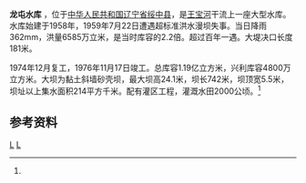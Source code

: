 {{Infobox Reservoir 
|name =龙屯水库
|nickname =
|image = 
|image_caption = 
|map = 
|map_caption = 
|pushpin_map = China Liaoning
|pushpin_map_caption = 龙屯水库在辽宁的位置
|code =BBB33100142
|class = 大型水库
|location_of_reservoir = [[辽宁省|辽宁省]][[绥中县|绥中县]]
|location_of_dam =
|inflow =王宝河、黄家河
|outflow =[[王宝河|王宝河]]
|catchment_area =214
|reservoir_area =
|mean_depth = 
|maximum_depth = 
|flood_level = 
|normal_water_level =
|dead_water_level = 
|water_quality = 
|island = 
|maximum_storage_capacity =1.19亿
|normal_storage_capacity =4800万
|type_of_dam =黏土斜墙砂壳坝
|elevation_of_dam =
|height_of_dam =24.1
|length_of_dam =742
|width_of_dam =5.5
|installed_capacity =
|irrigated_area =2000公顷
|start = 1974年12月
|complete = 1976年11月17日
|cost = 
|emigrate =
|latd = 40
|latm = 21
|lats = 55.4
|latNS =N 
|longd = 120
|longm = 05
|longs =23.3
|longEW = E
|website = 
|footnotes = <ref name="中国河湖大典">{{cite book zh |author=《[[中国河湖大典|中国河湖大典]]》编纂委员会 |title=《中国河湖大典·黑龙江、辽河卷》 |format=M |edition=1 |location=北京 |publisher=中国水利水电出版社 |date=2014年4月 |pages=369页 |id= ISBN 978-7-5170-1950-3}}</ref>
}}
'''龙屯水库''' ，位于[[中华人民共和国|中华人民共和国]][[辽宁省|辽宁省]][[绥中县|绥中县]]，是[[王宝河|王宝河]]干流上一座大型水库。水库始建于1958年，1959年7月22日遭遇超标准洪水漫坝失事。当日降雨362mm，洪量6585万立米，是当时库容的2.2倍。超过百年一遇。大堤决口长度181米。

1974年12月复工，1976年11月17日竣工。总库容1.19亿立方米，兴利库容4800万立方米。大坝为黏土斜墙砂壳坝，最大坝高24.1米，坝长742米，坝顶宽5.5米，坝址以上集水面积214平方千米。配有灌区工程，灌溉水田2000公顷。<ref name="中国河湖大典"/>

==参考资料==
{{reflist}}
[[Category:辽宁水库|L]]
[[Category:绥中县|L]]